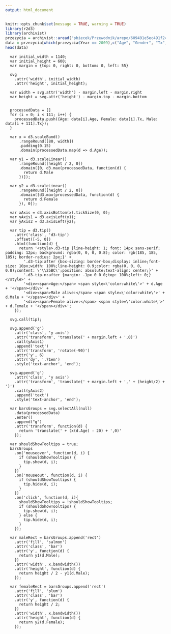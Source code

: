 ```yaml
---
output: html_document
---
```



```r
knitr::opts_chunk$set(message = TRUE, warning = TRUE)
library(r2d3)
library(archivist)
przezycia = archivist::aread("pbiecek/Przewodnik/arepo/609491e5ec491f240cbeafe377743e21")  
data = przezycia[which(przezycia$Year == 2009),c("Age", "Gender", "Tx", "ex")]
head(data)
```

```d3

  var initial_width = 1140;
  var initial_height = 600;
  var margin = {top: 0, right: 0, bottom: 0, left: 55}
  
  svg
    .attr('width', initial_width)
    .attr('height', initial_height);
  
  var width = svg.attr('width') - margin.left - margin.right
  var height = svg.attr('height') - margin.top - margin.bottom
  
  
  processedData = []
  for (i = 0; i < 111; i++) {
    processedData.push({Age: data[i].Age, Female: data[i].Tx, Male: data[i + 111].Tx});
  }
  
  var x = d3.scaleBand()
      .rangeRound([80, width])
      .padding(0.15)
      .domain(processedData.map(d => d.Age));
      
  var y1 = d3.scaleLinear()
      .rangeRound([height / 2, 0])
      .domain([0, d3.max(processedData, function(d) {
        return d.Male
      })]);
      
  var y2 = d3.scaleLinear()
      .rangeRound([height / 2, 0])
      .domain([d3.max(processedData, function(d) {
        return d.Female
      }), 0]);
  
  var xAxis = d3.axisBottom(x).tickSize(0, 0);
  var yAxis1 = d3.axisLeft(y1);
  var yAxis2 = d3.axisLeft(y2);
  
  var tip = d3.tip()
    .attr('class', 'd3-tip')
    .offset([-5, 0])
    .html(function(d) {
      return '<style>.d3-tip {line-height: 1; font: 14px sans-serif; padding: 12px; background: rgba(0, 0, 0, 0.8); color: rgb(185, 185, 185); border-radius: 2px;}' +
        '.d3-tip:after {box-sizing: border-box;display: inline;font-size: 10px;width: 100%;line-height: 0.9;color: rgba(0, 0, 0, 0.8);content: \'\\25BC\';position: absolute;text-align: center;}' +
        '.d3-tip.n:after {margin: -1px 0 0 0;top: 100%;left: 0;} </style>' + 
        '<div><span>Age:</span> <span style=\'color:white\'>' + d.Age + '</span></div>' +
        '<div><span>Male alive:</span> <span style=\'color:white\'>' + d.Male + '</span></div>' +
        '<div><span>Female alive:</span> <span style=\'color:white\'>' + d.Female + '</span></div>';
    });
  
  svg.call(tip);
  
  svg.append('g')
    .attr('class', 'y axis')
    .attr('transform', 'translate(' + margin.left + ',0)')
    .call(yAxis1)
    .append('text')
    .attr('transform', 'rotate(-90)')
    .attr('y', 6)
    .attr('dy', '.71em')
    .style('text-anchor', 'end');
  
  svg.append('g')
    .attr('class', 'y axis')
    .attr('transform', 'translate(' + margin.left + ',' + (height/2) + ')')
    .call(yAxis2)
    .append('text')
    .style('text-anchor', 'end');

  var barsGroups = svg.selectAll(null)
    .data(processedData)
    .enter()
    .append("g")
    .attr('transform', function(d) {
      return 'translate(' + (x(d.Age) - 20) + ',0)'
    });

  var shouldShowTooltips = true;
  barsGroups
    .on('mouseover', function(d, i) {
      if (shouldShowTooltips) {
        tip.show(d, i);
      }
    })
    .on('mouseout', function(d, i) {
      if (shouldShowTooltips) {
        tip.hide(d, i);
      }
    })
    .on('click', function(d, i){
      shouldShowTooltips = !shouldShowTooltips;
      if (shouldShowTooltips) {
        tip.show(d, i);
      } else {
        tip.hide(d, i);
      }
    });

  var maleRect = barsGroups.append('rect')
    .attr('fill', 'salmon')
    .attr('class', 'bar')
    .attr('y', function(d) {
      return y1(d.Male);
    })
    .attr('width', x.bandwidth())
    .attr('height', function(d) {
      return height / 2 - y1(d.Male);
    });
    
  var femaleRect = barsGroups.append('rect')
    .attr('fill', 'plum')
    .attr('class', 'bar')
    .attr('y', function(d) {
      return height / 2;
    })
    .attr('width', x.bandwidth())
    .attr('height', function(d) {
      return y2(d.Female);
    });
  
  
```